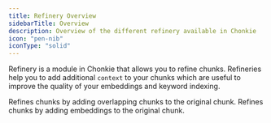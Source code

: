 ```yaml
---
title: Refinery Overview
sidebarTitle: Overview
description: Overview of the different refinery available in Chonkie
icon: "pen-nib"
iconType: "solid"
---
```


Refinery is a module in Chonkie that allows you to refine chunks.
Refineries help you to add additional `context` to your chunks which are useful to improve the quality of your embeddings and keyword indexing.

<CardGroup cols={2}>
  <Card
    title="OverlapRefinery"
    icon="pen-nib"
    href="/oss/refinery/overlap-refinery"
  >
    Refines chunks by adding overlapping chunks to the original chunk.
  </Card>
  <Card
    title="EmbeddingsRefinery"
    icon="pen-nib"
    href="/oss/refinery/embeddings-refinery"
  >
    Refines chunks by adding embeddings to the original chunk.
  </Card>
</CardGroup>
